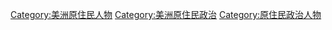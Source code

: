 [[Category:美洲原住民人物|Category:美洲原住民人物]]
[[Category:美洲原住民政治|Category:美洲原住民政治]]
[[Category:原住民政治人物|Category:原住民政治人物]]